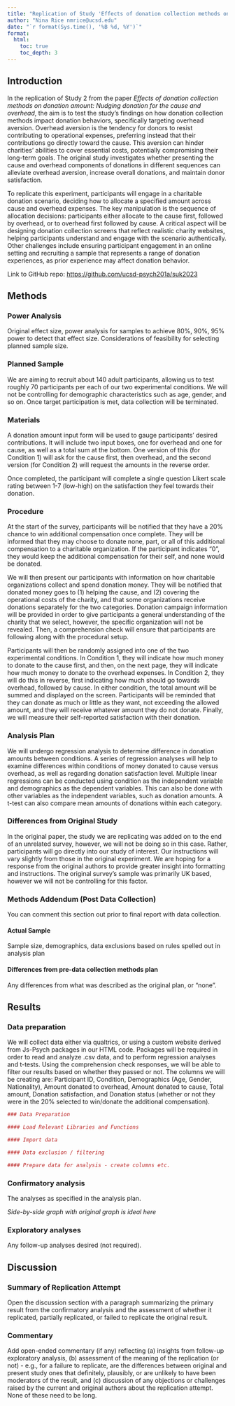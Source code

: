 ```yaml
---
title: "Replication of Study 'Effects of donation collection methods on donation amount: Nudging donation for the cause and overhead' (2022, Psychology and Marketing)"
author: "Nina Rice nmrice@ucsd.edu"
date: "`r format(Sys.time(), '%B %d, %Y')`"
format:
  html: 
    toc: true
    toc_depth: 3
---
```


<!-- Replication reports should all use this template to standardize reporting across projects.  These reports will be public supplementary materials that accompany the summary report(s) of the aggregate results. -->

## Introduction

In the replication of Study 2 from the paper *Effects of donation collection methods on donation amount: Nudging donation for the cause and overhead*, the aim is to test the study’s findings on how donation collection methods impact donation behaviors, specifically targeting overhead aversion. Overhead aversion is the tendency for donors to resist contributing to operational expenses, preferring instead that their contributions go directly toward the cause. This aversion can hinder charities’ abilities to cover essential costs, potentially compromising their long-term goals. The original study investigates whether presenting the cause and overhead components of donations in different sequences can alleviate overhead aversion, increase overall donations, and maintain donor satisfaction.

To replicate this experiment, participants will engage in a charitable donation scenario, deciding how to allocate a specified amount across cause and overhead expenses. The key manipulation is the sequence of allocation decisions: participants either allocate to the cause first, followed by overhead, or to overhead first followed by cause. A critical aspect will be designing donation collection screens that reflect realistic charity websites, helping participants understand and engage with the scenario authentically. Other challenges include ensuring participant engagement in an online setting and recruiting a sample that represents a range of donation experiences, as prior experience may affect donation behavior.

Link to GitHub repo: <https://github.com/ucsd-psych201a/suk2023>

## Methods

### Power Analysis

Original effect size, power analysis for samples to achieve 80%, 90%, 95% power to detect that effect size. Considerations of feasibility for selecting planned sample size.

### Planned Sample

We are aiming to recruit about 140 adult participants, allowing us to test roughly 70 participants per each of our two experimental conditions. We will not be controlling for demographic characteristics such as age, gender, and so on. Once target participation is met, data collection will be terminated.

### Materials

A donation amount input form will be used to gauge participants' desired contributions. It will include two input boxes, one for overhead and one for cause, as well as a total sum at the bottom. One version of this (for Condition 1) will ask for the cause first, then overhead, and the second version (for Condition 2) will request the amounts in the reverse order.

Once completed, the participant will complete a single question Likert scale rating between 1-7 (low-high) on the satisfaction they feel towards their donation.

### Procedure

At the start of the survey, participants will be notified that they have a 20% chance to win additional compensation once complete. They will be informed that they may choose to donate none, part, or all of this additional compensation to a charitable organization. If the participant indicates "0", they would keep the additional compensation for their self, and none would be donated.

We will then present our participants with information on how charitable organizations collect and spend donation money. They will be notified that donated money goes to (1) helping the cause, and (2) covering the operational costs of the charity, and that some organizations receive donations separately for the two categories. Donation campaign information will be provided in order to give participants a general understanding of the charity that we select, however, the specific organization will not be revealed. Then, a comprehension check will ensure that participants are following along with the procedural setup.

Participants will then be randomly assigned into one of the two experimental conditions. In Condition 1, they will indicate how much money to donate to the cause first, and then, on the next page, they will indicate how much money to donate to the overhead expenses. In Condition 2, they will do this in reverse, first indicating how much should go towards overhead, followed by cause. In either condition, the total amount will be summed and displayed on the screen. Participants will be reminded that they can donate as much or little as they want, not exceeding the allowed amount, and they will receive whatever amount they do not donate. Finally, we will measure their self-reported satisfaction with their donation.

### Analysis Plan

We will undergo regression analysis to determine difference in donation amounts between conditions. A series of regression analyses will help to examine differences within conditions of money donated to cause versus overhead, as well as regarding donation satisfaction level. Multiple linear regressions can be conducted using condition as the independent variable and demographics as the dependent variables. This can also be done with other variables as the independent variables, such as donation amounts. A t-test can also compare mean amounts of donations within each category.

### Differences from Original Study

In the original paper, the study we are replicating was added on to the end of an unrelated survey, however, we will not be doing so in this case. Rather, participants will go directly into our study of interest. Our instructions will vary slightly from those in the original experiment. We are hoping for a response from the original authors to provide greater insight into formatting and instructions. The original survey's sample was primarily UK based, however we will not be controlling for this factor.

### Methods Addendum (Post Data Collection)

You can comment this section out prior to final report with data collection.

#### Actual Sample

Sample size, demographics, data exclusions based on rules spelled out in analysis plan

#### Differences from pre-data collection methods plan

Any differences from what was described as the original plan, or “none”.

## Results

### Data preparation

We will collect data either via qualtrics, or using a custom website derived from Js-Psych packages in our HTML code. Packages will be required in order to read and analyze .csv data, and to perform regression analyses and t-tests. Using the comprehension check responses, we will be able to filter our results based on whether they passed or not. The columns we will be creating are: Participant ID, Condition, Demographics (Age, Gender, Nationality), Amount donated to overhead, Amount donated to cause, Total amount, Donation satisfaction, and Donation status (whether or not they were in the 20% selected to win/donate the additional compensation).

```r
### Data Preparation

#### Load Relevant Libraries and Functions

#### Import data

#### Data exclusion / filtering

#### Prepare data for analysis - create columns etc.
```

### Confirmatory analysis

The analyses as specified in the analysis plan.

*Side-by-side graph with original graph is ideal here*

### Exploratory analyses

Any follow-up analyses desired (not required).

## Discussion

### Summary of Replication Attempt

Open the discussion section with a paragraph summarizing the primary result from the confirmatory analysis and the assessment of whether it replicated, partially replicated, or failed to replicate the original result.

### Commentary

Add open-ended commentary (if any) reflecting (a) insights from follow-up exploratory analysis, (b) assessment of the meaning of the replication (or not) - e.g., for a failure to replicate, are the differences between original and present study ones that definitely, plausibly, or are unlikely to have been moderators of the result, and (c) discussion of any objections or challenges raised by the current and original authors about the replication attempt. None of these need to be long.
